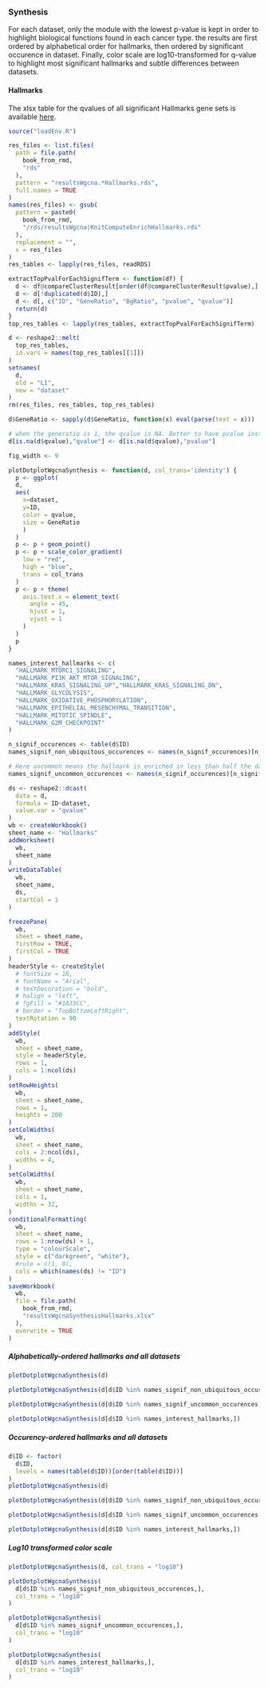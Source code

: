 ### Synthesis {#resultsWgcnaSynthesis}

For each dataset, only the module with the lowest p-value is kept in order to highlight biological functions found in each cancer type. the results are first ordered by alphabetical order for hallmarks, then ordered by significant occurence in dataset. Finally, color scale are log10-transformed for q-value to highlight most significant hallmarks and subtle differences between datasets.

#### Hallmarks {#resultsWgcnaSynthesisHallmarks}

The xlsx table for the qvalues of all significant Hallmarks gene sets is available [here](resultsWgcnaSynthesisHallmarks.xlsx).

```r
source("loadEnv.R")
```

```r
res_files <- list.files(
  path = file.path(
    book_from_rmd,
    "rds"
  ),
  pattern = "resultsWgcna.*Hallmarks.rds",
  full.names = TRUE
)
names(res_files) <- gsub(
  pattern = paste0(
    book_from_rmd,
    "/rds/resultsWgcna|KnitComputeEnrichHallmarks.rds"
  ),
  replacement = "",
  x = res_files
)
res_tables <- lapply(res_files, readRDS)

extractTopPvalForEachSignifTerm <- function(df) {
  d <- df@compareClusterResult[order(df@compareClusterResult$pvalue),]
  d <- d[!duplicated(d$ID),]
  d <- d[, c("ID", "GeneRatio", "BgRatio", "pvalue", "qvalue")]
  return(d)
}
top_res_tables <- lapply(res_tables, extractTopPvalForEachSignifTerm)

d <- reshape2::melt(
  top_res_tables,
  id.vars = names(top_res_tables[[1]])
)
setnames(
  d,
  old = "L1",
  new = "dataset"
)
rm(res_files, res_tables, top_res_tables)

d$GeneRatio <- sapply(d$GeneRatio, function(x) eval(parse(text = x)))

# when the generatio is 1, the qvalue is NA. Better to have pvalue instead of NA for plotting
d[is.na(d$qvalue),"qvalue"] <- d[is.na(d$qvalue),"pvalue"]

fig_width <- 9

plotDotplotWgcnaSynthesis <- function(d, col_trans='identity') {
  p <- ggplot(
  d,
  aes(
    x=dataset,
    y=ID,
    color = qvalue,
    size = GeneRatio
    )
  )
  p <- p + geom_point()
  p <- p + scale_color_gradient(
    low = "red",
    high = "blue",
    trans = col_trans
  )
  p <- p + theme(
    axis.text.x = element_text(
      angle = 45,
      hjust = 1,
      vjust = 1
    )
  )
  p
}

names_interest_hallmarks <- c(
  "HALLMARK_MTORC1_SIGNALING",
  "HALLMARK_PI3K_AKT_MTOR_SIGNALING",
  "HALLMARK_KRAS_SIGNALING_UP","HALLMARK_KRAS_SIGNALING_DN",
  "HALLMARK_GLYCOLYSIS",
  "HALLMARK_OXIDATIVE_PHOSPHORYLATION",
  "HALLMARK_EPITHELIAL_MESENCHYMAL_TRANSITION",
  "HALLMARK_MITOTIC_SPINDLE",
  "HALLMARK_G2M_CHECKPOINT"
)

n_signif_occurences <- table(d$ID)
names_signif_non_ubiquitous_occurences <- names(n_signif_occurences)[n_signif_occurences != max(n_signif_occurences)]

# Here uncommon means the hallmark is enriched in less than half the datasets
names_signif_uncommon_occurences <- names(n_signif_occurences)[n_signif_occurences < median(n_signif_occurences)]

ds <- reshape2::dcast(
  data = d,
  formula = ID~dataset,
  value.var = "qvalue"
)
wb <- createWorkbook()
sheet_name <- "Hallmarks"
addWorksheet(
  wb,
  sheet_name
)
writeDataTable(
  wb,
  sheet_name,
  ds,
  startCol = 1
)

freezePane(
  wb,
  sheet = sheet_name,
  firstRow = TRUE,
  firstCol = TRUE
)
headerStyle <- createStyle(
  # fontSize = 18,
  # fontName = "Arial",
  # textDecoration = "bold",
  # halign = "left",
  # fgFill = "#1A33CC",
  # border = "TopBottomLeftRight",
  textRotation = 90
)
addStyle(
  wb,
  sheet = sheet_name,
  style = headerStyle,
  rows = 1,
  cols = 1:ncol(ds)
)
setRowHeights(
  wb,
  sheet = sheet_name,
  rows = 1,
  heights = 200
)
setColWidths(
  wb,
  sheet = sheet_name,
  cols = 2:ncol(ds),
  widths = 4,
)
setColWidths(
  wb,
  sheet = sheet_name,
  cols = 1,
  widths = 32,
)
conditionalFormatting(
  wb,
  sheet = sheet_name,
  rows = 1:nrow(ds) + 1,
  type = "colourScale",
  style = c("darkgreen", "white"),
  #rule = c(1, 0),
  cols = which(names(ds) != "ID")
)
saveWorkbook(
  wb,
  file = file.path(
    book_from_rmd,
    "resultsWgcnaSynthesisHallmarks.xlsx"
  ),
  overwrite = TRUE
)
```

##### Alphabetically-ordered hallmarks and all datasets {#resultsWgcnaSynthesisAllDatasetsAlphabet}

```r
plotDotplotWgcnaSynthesis(d)
```

```r
plotDotplotWgcnaSynthesis(d[d$ID %in% names_signif_non_ubiquitous_occurences,])
```

```r
plotDotplotWgcnaSynthesis(d[d$ID %in% names_signif_uncommon_occurences,])
```

```r
plotDotplotWgcnaSynthesis(d[d$ID %in% names_interest_hallmarks,])
```

##### Occurency-ordered hallmarks and all datasets {#resultsWgcnaSynthesisAllDatasetsOccurencyOrder}

```r
d$ID <- factor(
  d$ID,
  levels = names(table(d$ID))[order(table(d$ID))]
)
plotDotplotWgcnaSynthesis(d)
```

```r
plotDotplotWgcnaSynthesis(d[d$ID %in% names_signif_non_ubiquitous_occurences,])
```

```r
plotDotplotWgcnaSynthesis(d[d$ID %in% names_signif_uncommon_occurences,])
```

```r
plotDotplotWgcnaSynthesis(d[d$ID %in% names_interest_hallmarks,])
```

##### Log10 transformed color scale {#resultsWgcnaSynthesisAllDatasetsOccurencyOrderLog10Trans}

```r
plotDotplotWgcnaSynthesis(d, col_trans = "log10")
```

```r
plotDotplotWgcnaSynthesis(
  d[d$ID %in% names_signif_non_ubiquitous_occurences,],
  col_trans = "log10"
)
```

```r
plotDotplotWgcnaSynthesis(
  d[d$ID %in% names_signif_uncommon_occurences,],
  col_trans = "log10"
)
```

```r
plotDotplotWgcnaSynthesis(
  d[d$ID %in% names_interest_hallmarks,],
  col_trans = "log10"
)
```

